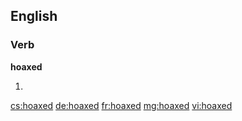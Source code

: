 ==English==

===Verb===
'''hoaxed'''

# {{past of|hoax}}

[[cs:hoaxed]]
[[de:hoaxed]]
[[fr:hoaxed]]
[[mg:hoaxed]]
[[vi:hoaxed]]